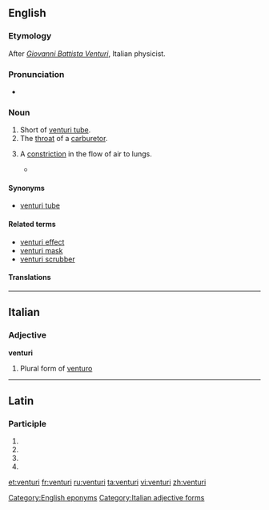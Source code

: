 {{also|Venturi}}
==English==
{{wikipedia}}

===Etymology===
After ''[[w:Giovanni Battista Venturi|Giovanni Battista Venturi]]'', Italian physicist.

===Pronunciation===
* {{IPA|/vɛnˈtjʊəri/|lang=en}}

===Noun===
{{en-noun|venturi}}

# Short of [[venturi tube]].
# The [[throat]] of a [[carburetor]].
# {{context|rare|pathology|lang=en}} A [[constriction]] in the flow of air to lungs.
#* {{quote-book|year=1973|passage=He’s at the age where mucus is a daily companion, a culture of mucus among the old, mucus in a thousand manifestations, appearing in clots by total surprise on a friend’s tablecloth, rimming his breath-passages at night in hard '''venturi''', enough to darken the outlines of dreams and send him awake, pleading.|author=Thomas Pynchon|title=Gravity's Rainbow}}

====Synonyms====
* [[venturi tube]]

====Related terms====
* [[venturi effect]]
* [[venturi mask]]
* [[venturi scrubber]]

====Translations====
{{trans-see|venturi tube}}

{{trans-see|throat of a carburetor|throat}}

[[Category:English eponyms]]

----

==Italian==

===Adjective===
'''venturi''' {{g|m}}

# Plural form of [[venturo]]

[[Category:Italian adjective forms]]

----

==Latin==

===Participle===
{{la-part-form|ventūrī}}

# {{inflection of|ventūrus||nom|m|p|lang=la}}
# {{inflection of|ventūrus||gen|m|s|lang=la}}
# {{inflection of|ventūrus||gen|n|s|lang=la}}
# {{inflection of|ventūrus||voc|m|p|lang=la}}

[[et:venturi]]
[[fr:venturi]]
[[ru:venturi]]
[[ta:venturi]]
[[vi:venturi]]
[[zh:venturi]]